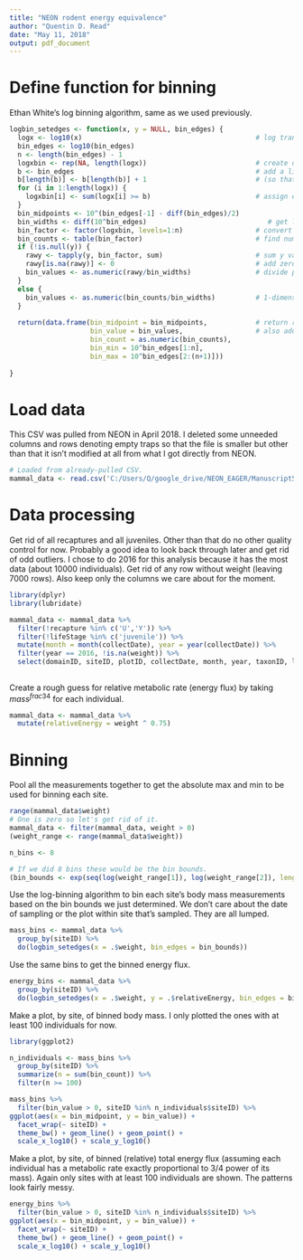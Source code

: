```yaml
---
title: "NEON rodent energy equivalence"
author: "Quentin D. Read"
date: "May 11, 2018"
output: pdf_document
---
```


# Define function for binning

Ethan White's log binning algorithm, same as we used previously.

```r
logbin_setedges <- function(x, y = NULL, bin_edges) {
  logx <- log10(x)                                           # log transform x value (biomass)
  bin_edges <- log10(bin_edges)
  n <- length(bin_edges) - 1
  logxbin <- rep(NA, length(logx))                           # create data structure to assign trees to bins
  b <- bin_edges                                             # add a little to the biggest bin temporarily
  b[length(b)] <- b[length(b)] + 1                           # (so that the biggest single tree is put in a bin)
  for (i in 1:length(logx)) {
    logxbin[i] <- sum(logx[i] >= b)                          # assign each tree to a bin
  }
  bin_midpoints <- 10^(bin_edges[-1] - diff(bin_edges)/2)
  bin_widths <- diff(10^bin_edges)                              # get linear width of each bin
  bin_factor <- factor(logxbin, levels=1:n)                  # convert bin to factor (required to deal with zeroes if present)
  bin_counts <- table(bin_factor)                            # find number of trees in each bin
  if (!is.null(y)) {
    rawy <- tapply(y, bin_factor, sum)                       # sum y value (production) in each bin
    rawy[is.na(rawy)] <- 0                                   # add zeroes back in if present
    bin_values <- as.numeric(rawy/bin_widths)                # divide production by width for each bin 
  }
  else {
    bin_values <- as.numeric(bin_counts/bin_widths)          # 1-dimensional case.
  }
  
  return(data.frame(bin_midpoint = bin_midpoints,            # return result!
                    bin_value = bin_values,                  # also add bin min and max for bar plot purposes
                    bin_count = as.numeric(bin_counts),
                    bin_min = 10^bin_edges[1:n],
                    bin_max = 10^bin_edges[2:(n+1)]))
  
}

```

# Load data

This CSV was pulled from NEON in April 2018. I deleted some unneeded columns and rows denoting empty traps so that the file is smaller but other than that it isn't modified at all from what I got directly from NEON.

```r
# Loaded from already-pulled CSV.
mammal_data <- read.csv('C:/Users/Q/google_drive/NEON_EAGER/Manuscript5_RodentEE/mammal_reduced.csv', stringsAsFactors = FALSE)
```

# Data processing

Get rid of all recaptures and all juveniles. Other than that do no other quality control for now. Probably a good idea to look back through later and get rid of odd outliers. I chose to do 2016 for this analysis because it has the most data (about 10000 individuals). Get rid of any row without weight (leaving 7000 rows). Also keep only the columns we care about for the moment. 

```r
library(dplyr)
library(lubridate)

mammal_data <- mammal_data %>%
  filter(!recapture %in% c('U','Y')) %>%
  filter(!lifeStage %in% c('juvenile')) %>%
  mutate(month = month(collectDate), year = year(collectDate)) %>%
  filter(year == 2016, !is.na(weight)) %>%
  select(domainID, siteID, plotID, collectDate, month, year, taxonID, lifeStage, weight)
  

```

Create a rough guess for relative metabolic rate (energy flux) by taking $mass^{frac{3}{4}}$ for each individual.

```r
mammal_data <- mammal_data %>%
  mutate(relativeEnergy = weight ^ 0.75)
```

# Binning

Pool all the measurements together to get the absolute max and min to be used for binning each site. 

```r
range(mammal_data$weight)
# One is zero so let's get rid of it.
mammal_data <- filter(mammal_data, weight > 0)
(weight_range <- range(mammal_data$weight))

n_bins <- 8

# If we did 8 bins these would be the bin bounds.
(bin_bounds <- exp(seq(log(weight_range[1]), log(weight_range[2]), length.out = n_bins + 1)))
```

Use the log-binning algorithm to bin each site's body mass measurements based on the bin bounds we just determined. We don't care about the date of sampling or the plot within site that's sampled. They are all lumped.

```r
mass_bins <- mammal_data %>%
  group_by(siteID) %>%
  do(logbin_setedges(x = .$weight, bin_edges = bin_bounds))
```

Use the same bins to get the binned energy flux. 

```r
energy_bins <- mammal_data %>%
  group_by(siteID) %>%
  do(logbin_setedges(x = .$weight, y = .$relativeEnergy, bin_edges = bin_bounds))
```

Make a plot, by site, of binned body mass. I only plotted the ones with at least 100 individuals for now.

```r
library(ggplot2)

n_individuals <- mass_bins %>%
  group_by(siteID) %>%
  summarize(n = sum(bin_count)) %>%
  filter(n >= 100)

mass_bins %>% 
  filter(bin_value > 0, siteID %in% n_individuals$siteID) %>%
ggplot(aes(x = bin_midpoint, y = bin_value)) + 
  facet_wrap(~ siteID) +
  theme_bw() + geom_line() + geom_point() +
  scale_x_log10() + scale_y_log10()
```

Make a plot, by site, of binned (relative) total energy flux (assuming each individual has a metabolic rate exactly proportional to 3/4 power of its mass). Again only sites with at least 100 individuals are shown. The patterns look fairly messy.

```r
energy_bins %>% 
  filter(bin_value > 0, siteID %in% n_individuals$siteID) %>%
ggplot(aes(x = bin_midpoint, y = bin_value)) + 
  facet_wrap(~ siteID) +
  theme_bw() + geom_line() + geom_point() +
  scale_x_log10() + scale_y_log10()
```


